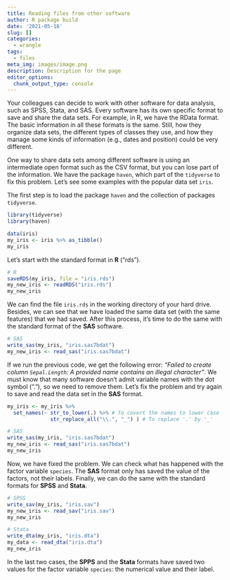 ```yaml
---
title: Reading files from other software
author: R package build
date: '2021-05-18'
slug: []
categories:
  - wrangle
tags:
  - files
meta_img: images/image.png
description: Description for the page
editor_options: 
  chunk_output_type: console
---
```


Your colleagues can decide to work with other software for data analysis, such as SPSS, Stata, and SAS. Every software has its own specific format to save and share the data sets. For example, in R, we have the RData format. The basic information in all these formats is the same. Still, how they organize data sets, the different types of classes they use, and how they manage some kinds of information (e.g., dates and position) could be very different.  

One way to share data sets among different software is using an intermediate open format such as the CSV format, but you can lose part of the information. We have the package `haven`, which part of the `tidyverse` to fix this problem.  Let's see some examples with the popular data set `iris`.

The first step is to load the package `haven` and the collection of packages `tidyverse`. 

```r
library(tidyverse)
library(haven)

data(iris)
my_iris <- iris %>% as_tibble()
my_iris
```

Let's start with the standard format in **R** ("rds").
                  
```r
# R
saveRDS(my_iris, file = "iris.rds")
my_new_iris <- readRDS("iris.rds")
my_new_iris
```

We can find the file `iris.rds` in the working directory of your hard drive. Besides, we can see that we have loaded the same data set (with the same features) that we had saved. After this process, it's time to do the same with the standard format of the **SAS** software.

```r
# SAS
write_sas(my_iris, "iris.sas7bdat")
my_new_iris <- read_sas("iris.sas7bdat")
```

If we run the previous code, we get the following error: _"Failed to create column `Sepal.Length`: A provided name contains an illegal character"_. We must know that many software doesn't admit variable names with the dot symbol ("."), so we need to remove them. Let's fix the problem and try again to save and read the data set in the **SAS** format.

```r
my_iris <- my_iris %>% 
  set_names(~ str_to_lower(.) %>% # To covert the names to lower case
              str_replace_all("\\.", "_") ) # To replace '.' by '_'

# SAS
write_sas(my_iris, "iris.sas7bdat")
my_new_iris <- read_sas("iris.sas7bdat")
my_new_iris
```

Now, we have fixed the problem. We can check what has happened with the factor variable `species`. The **SAS** format only has saved the value of the factors, not their labels. Finally, we can do the same with the standard formats for **SPSS** and **Stata**.

```r
# SPSS
write_sav(my_iris, "iris.sav")
my_new_iris <- read_sav("iris.sav")
my_new_iris

# Stata
write_dta(my_iris, "iris.dta")
my_data <- read_dta("iris.dta")
my_new_iris
```

In the last two cases, the **SPPS** and the **Stata** formats have saved two values for the factor variable `species`: the numerical value and their label.
